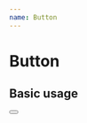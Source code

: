 ```yaml
---
name: Button
---
```



# Button


## Basic usage

<Playground>
<Button ui={{
   size:{h:"40", w:"200"},
   color:{txt:"aqua", bg:"midnightBlue"},
   border:{w:"2", style:"solid", color:"aqua", r:"10"},
   margin:{l:"20", t:"20"},
 content:{txt:'he', size:'1', space:'1'},
 }} />
</Playground>
